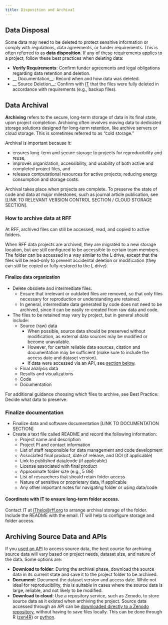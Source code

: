 ```yaml
---
title: Disposition and Archival
---
```


## Data Disposal

Some data may need to be deleted to protect sensitive information or comply with regulations, data agreements, or funder requirements. This is often referred to as __data disposition__. If any of these requirements applies to a project, follow these best practices when deleting data:

* __Verify Requirements__: Confirm funder agreements and legal obligations regarding data retention and deletion.
* __ Documentation__: Record when and how data was deleted.
* __ Source Deletion__: Confirm with [IT](mailto:ithelp@rff.org) that the files were fully deleted in accordance with requirements (e.g., backup files).


## Data Archival

__Archiving__ refers to the secure, long-term storage of data in its final state, upon project completion.
Archiving often involves moving data to dedicated storage solutions designed for long-term retention, like archive servers or cloud storage.
This is sometimes referred to as “cold storage.” 

Archival is important because it:

* ensures long-term and secure storage to projects for reproducibility and reuse,
* improves organization, accessibility, and usability of both active and completed project files, and
* releases computational resources for active projects, reducing energy consumption and storage costs.

::: {.callout-note}
Archival takes place when projects are complete. To preserve the state of code and data at major milestones, such as journal article publication, see [LINK TO RELEVANT VERSION CONTROL SECTION / CLOUD STORAGE SECTION].
:::

### How to archive data at RFF

::: {.callout-note}
At RFF, archived files can still be accessed, read, and copied to active folders.
:::

When RFF data projects are archived, they are migrated to a new storage location, but are still configured to be accessible to certain team members.
The folder can be accessed in a way similar to the L drive, except that the files will be read-only to prevent accidental deletion or modification (they can still be copied or fully restored to the L drive).

#### Finalize data organization

* Delete obsolete and intermediate files. 
  * Ensure that irrelevant or outdated files are removed, so that only files necessary for reproduction or understanding are retained.
  * In general, intermediate data generated by code does not need to be archived, since it can be easily re-created from raw data and code.
* The files to be retained may vary by project, but in general should include:
  * Source (raw) data 
    * When possible, source data should be preserved without modification, as external data sources may be modified or become unavailable. 
    * However, for certain reliable data sources, citation and documentation may be sufficient (make sure to include the access date and dataset version).
    * If data were accessed via an API, see [section below](#archiving-source-data-and-apis).
  * Final analysis data
  * Results and visualizations
  * Code
  * Documentation

::: {.callout-note}
For additional guidance choosing which files to archive, see Best Practice: Decide what data to preserve.
:::

### Finalize documentation
* Finalize data and software documentation [LINK TO DOCUMENTATION SECTION]
* Create a text file called README and record the following information:
  * Project name and description
  * Project PI and contact information
  * List of staff responsible for data management and code development 
  * Associated final product, date of release, and DOI (if applicable)
  * Link to published data/code (if applicable)
  * License associated with final product
  * Approximate folder size (e.g., 5 GB)
  * List of researchers that should retain folder access
  * Nature of sensitive or proprietary data, if applicable
  * Any other important notes for navigating folder or using data/code

#### Coordinate with IT to ensure long-term folder access. 

Contact IT at [IThelp@rff.org](mailto:ithelp@rff.org) to arrange archival storage of the folder. Include the README with the email. IT will help to configure storage and folder access. 

## Archiving Source Data and APIs

If you [used an API](./data-storage-organization.qmd#accessing-raw-data-via-application-program-interfaces-apis) to access source data, the best course for archiving source data will vary based on project needs, dataset size, and nature of the data. Some options are:

* __Download to folder__: During the archival phase, download the source data in its current state and save it to the project folder to be archived.
* __Document__: Document the dataset version and access date. While not ideal for reproducibility, this is suitable in cases where the source data is large, reliable, and not likely to be modified. 
* __Download to cloud__: Use a repository service, such as Zenodo, to store source data as it existed when archiving the project. Source data accessed through an API can be [downloaded directly to a Zenodo repository](https://developers.zenodo.org/), without having to save files locally. This can be done through R ([zen4R](https://cran.r-project.org/web/packages/zen4R/zen4R.pdf)) or [python](https://pypi.org/project/zenodo-client/).

